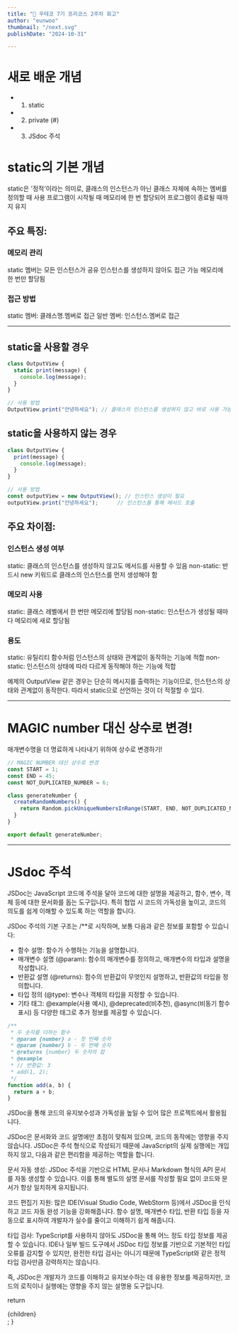 ```yaml
---
title: "📖 우테코 7기 프리코스 2주차 회고"
author: "eunwoo"
thumbnail: "/next.svg"
publishDate: "2024-10-31"

---
```



# 새로 배운 개념
- 1. static 
- 2. private (#)
- 3. JSdoc 주석

# static의 기본 개념

static은 '정적'이라는 의미로, 클래스의 인스턴스가 아닌 클래스 자체에 속하는 멤버를 정의할 때 사용
프로그램이 시작될 때 메모리에 한 번 할당되어 프로그램이 종료될 때까지 유지

## 주요 특징:

### 메모리 관리

static 멤버는 모든 인스턴스가 공유
인스턴스를 생성하지 않아도 접근 가능
메모리에 한 번만 할당됨


### 접근 방법

static 멤버: 클래스명.멤버로 접근
일반 멤버: 인스턴스.멤버로 접근

***

## static을 사용할 경우

```js
class OutputView {
  static print(message) {
    console.log(message);
  }
}

// 사용 방법
OutputView.print("안녕하세요"); // 클래스의 인스턴스를 생성하지 않고 바로 사용 가능
```

## static을 사용하지 않는 경우

```js
class OutputView {
  print(message) {
    console.log(message);
  }
}

// 사용 방법
const outputView = new OutputView(); // 인스턴스 생성이 필요
outputView.print("안녕하세요");      // 인스턴스를 통해 메서드 호출
```

## 주요 차이점:

### 인스턴스 생성 여부

static: 클래스의 인스턴스를 생성하지 않고도 메서드를 사용할 수 있음
non-static: 반드시 new 키워드로 클래스의 인스턴스를 먼저 생성해야 함


### 메모리 사용

static: 클래스 레벨에서 한 번만 메모리에 할당됨
non-static: 인스턴스가 생성될 때마다 메모리에 새로 할당됨

### 용도

static: 유틸리티 함수처럼 인스턴스의 상태와 관계없이 동작하는 기능에 적합
non-static: 인스턴스의 상태에 따라 다르게 동작해야 하는 기능에 적합

예제의 OutputView 같은 경우는 단순히 메시지를 출력하는 기능이므로, 인스턴스의 상태와 관계없이 동작한다. 따라서 static으로 선언하는 것이 더 적절할 수 있다.


***

# MAGIC number 대신 상수로 변경!

매개변수명을 더 명료하게 나타내기 위하여 상수로 변경하기!


```js
// MAGIC NUMBER 대신 상수로 변경
const START = 1;
const END = 45;
const NOT_DUPLICATED_NUMBER = 6;

class generateNumber {
  createRandomNumbers() {
    return Random.pickUniqueNumbersInRange(START, END, NOT_DUPLICATED_NUMBER);
  }
}

export default generateNumber;

```

***

# JSdoc 주석

JSDoc는 JavaScript 코드에 주석을 달아 코드에 대한 설명을 제공하고, 함수, 변수, 객체 등에 대한 문서화를 돕는 도구입니다. 특히 협업 시 코드의 가독성을 높이고, 코드의 의도를 쉽게 이해할 수 있도록 하는 역할을 합니다.

JSDoc 주석의 기본 구조는 /**로 시작하며, 보통 다음과 같은 정보를 포함할 수 있습니다:

- 함수 설명: 함수가 수행하는 기능을 설명합니다.
- 매개변수 설명 (@param): 함수의 매개변수를 정의하고, 매개변수의 타입과 설명을 작성합니다.
- 반환값 설명 (@returns): 함수의 반환값이 무엇인지 설명하고, 반환값의 타입을 정의합니다.
- 타입 정의 (@type): 변수나 객체의 타입을 지정할 수 있습니다.
- 기타 태그: @example(사용 예시), @deprecated(비추천), @async(비동기 함수 표시) 등 다양한 태그로 추가 정보를 제공할 수 있습니다.


```js
/**
 * 두 숫자를 더하는 함수
 * @param {number} a - 첫 번째 숫자
 * @param {number} b - 두 번째 숫자
 * @returns {number} 두 숫자의 합
 * @example
 * // 반환값: 3
 * add(1, 2);
 */
function add(a, b) {
  return a + b;
}

```

JSDoc을 통해 코드의 유지보수성과 가독성을 높일 수 있어 많은 프로젝트에서 활용됩니다.


JSDoc은 문서화와 코드 설명에만 초점이 맞춰져 있으며, 코드의 동작에는 영향을 주지 않습니다. JSDoc은 주석 형식으로 작성되기 때문에 JavaScript의 실제 실행에는 개입하지 않고, 다음과 같은 편리함을 제공하는 역할을 합니다.

문서 자동 생성: JSDoc 주석을 기반으로 HTML 문서나 Markdown 형식의 API 문서를 자동 생성할 수 있습니다. 이를 통해 별도의 설명 문서를 작성할 필요 없이 코드와 문서가 항상 일치하게 유지됩니다.

코드 편집기 지원: 많은 IDE(Visual Studio Code, WebStorm 등)에서 JSDoc을 인식하고 코드 자동 완성 기능을 강화해줍니다. 함수 설명, 매개변수 타입, 반환 타입 등을 자동으로 표시하여 개발자가 실수를 줄이고 이해하기 쉽게 해줍니다.

타입 검사: TypeScript를 사용하지 않아도 JSDoc을 통해 어느 정도 타입 정보를 제공할 수 있습니다. IDE나 일부 빌드 도구에서 JSDoc 타입 정보를 기반으로 기본적인 타입 오류를 감지할 수 있지만, 완전한 타입 검사는 아니기 때문에 TypeScript와 같은 정적 타입 검사만큼 강력하지는 않습니다.

즉, JSDoc은 개발자가 코드를 이해하고 유지보수하는 데 유용한 정보를 제공하지만, 코드의 로직이나 실행에는 영향을 주지 않는 설명용 도구입니다.





  return <div className="prose">{children}</div>;
}